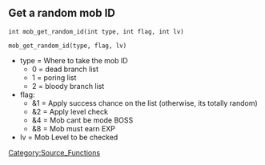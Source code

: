 == Get a random mob ID ==
 int mob_get_random_id(int type, int flag, int lv)

 mob_get_random_id(type, flag, lv)
* type	= Where to take the mob ID
** 0	= dead branch list
** 1	= poring list
** 2	= bloody branch list
* flag:
** &1	= Apply success chance on the list (otherwise, its totally random)
** &2	= Apply level check
** &4	= Mob cant be mode BOSS
** &8	= Mob must earn EXP
* lv	= Mob Level to be checked




[[Category:Source_Functions]]